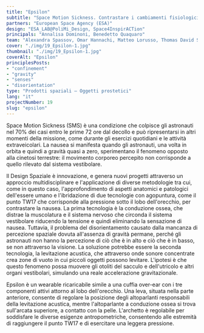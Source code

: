 ```yaml
---
title: "Epsilon"
subtitle: "Space Motion Sickness. Contrastare i cambiamenti fisiologici causati dalla mancanza di gravità ibridando diverse tecnologie per ristabilire benessere."
partners: "European Space Agency (ESA)"
design: "ESA_LAB@PoliMi_Design, Space4InspirACTion"
principals: "Annalisa Dominoni, Benedetto Quaquaro"
team: "Alexandra Spassov, Omar Hannachi, Matteo Lorusso, Thomas David Short"
cover: "./img/19_Epsilon-1.jpg"
thumbnail: "./img/19_Epsilon-1.jpg"
coverAlt: "Epsilon"
principlesPosts:
- "confinement"
- "gravity"
- "senses"
- "disorientation"
type: "Prodotti spaziali — Oggetti prostetici"
lang: "it"
projectNumber: 19
slug: "epsilon"
---
```


Space Motion Sickness (SMS) è una condizione che colpisce gli astronauti nel 70% dei casi entro le prime 72 ore dal decollo e può ripresentarsi in altri momenti della missione, come durante gli esercizi quotidiani e le attività extraveicolari. La nausea si manifesta quando gli astronauti, una volta in orbita e quindi a gravità quasi a zero, sperimentano il fenomeno opposto alla cinetosi terrestre: il movimento corporeo percepito non corrisponde a quello rilevato dal sistema vestibolare.

Il Design Spaziale è innovazione, e genera nuovi progetti attraverso un approccio multidisciplinare e l'applicazione di diverse metodologie tra cui, come in questo caso, l'approfondimento di aspetti anatomici e patologici dell'essere umano e l'ibridazione di due tecnologie con agopuntura, come il punto TW17 che corrisponde alla pressione sotto il lobo dell'orecchio, per contrastare la nausea. La prima tecnologia è la conduzione ossea, che distrae la muscolatura e il sistema nervoso che circonda il sistema vestibolare riducendo la tensione e quindi eliminando la sensazione di nausea. Tuttavia, il problema del disorientamento causato dalla mancanza di percezione spaziale dovuta all'assenza di gravità permane, perché gli astronauti non hanno la percezione di ciò che è in alto e ciò che è in basso, se non attraverso la visione. La soluzione potrebbe essere la seconda tecnologia, la levitazione acustica, che attraverso onde sonore concentrate crea zone di vuoto in cui piccoli oggetti possono levitare. L'ipotesi è che questo fenomeno possa muovere gli otoliti del sacculo e dell'utricolo e altri organi vestibolari, simulando una reale accelerazione gravitazionale.

Epsilon è un wearable ricaricabile simile a una cuffia over-ear con i tre componenti attivi attorno al lobo dell'orecchio. Una leva, situata nella parte anteriore, consente di regolare la posizione degli altoparlanti responsabili della levitazione acustica, mentre l'altoparlante a conduzione ossea si trova sull'arcata superiore, a contatto con la pelle. L'archetto è regolabile per soddisfare le diverse esigenze antropometriche, consentendo alle estremità di raggiungere il punto TW17 e di esercitare una leggera pressione.

